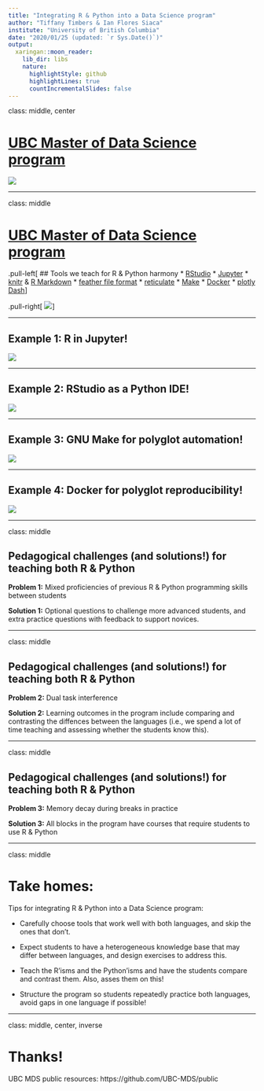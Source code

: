```yaml
---
title: "Integrating R & Python into a Data Science program"
author: "Tiffany Timbers & Ian Flores Siaca"
institute: "University of British Columbia"
date: "2020/01/25 (updated: `r Sys.Date()`)"
output:
  xaringan::moon_reader:
    lib_dir: libs
    nature:
      highlightStyle: github
      highlightLines: true
      countIncrementalSlides: false
---
```



class: middle, center

# [UBC Master of Data Science program](https://ubc-mds.github.io/about/)

<img src="img/mds-language-overview.png">

---

class: middle

# [UBC Master of Data Science program](https://ubc-mds.github.io/about/)

.pull-left[
## Tools we teach for R & Python harmony
* [RStudio](https://rstudio.com)
* [Jupyter](https://jupyter.org/)
* [knitr](https://yihui.org/knitr/) & [R Markdown](https://rmarkdown.rstudio.com/)
* [feather file format](https://blog.rstudio.com/2016/03/29/feather/)
* [reticulate](https://rstudio.github.io/reticulate/)
* [Make](https://the-turing-way.netlify.com/make/make.html)
* [Docker](https://www.docker.com/)
* [plotly Dash](https://plot.ly/dash/)
]

.pull-right[
<img src="img/mds-tools.png">
]

---

## Example 1: R in Jupyter!

<img src="img/r_in_jupyter.png">

---

## Example 2: RStudio as a Python IDE!

<img src="img/python_in_rstudio.png">

---

## Example 3: GNU Make for polyglot automation!

<img src="img/Makefile.png">

---

## Example 4: Docker for polyglot reproducibility!

<img src="img/docker.png">

---

class: middle

## Pedagogical challenges (and solutions!) for teaching both R & Python

**Problem 1:** Mixed proficiencies of previous R & Python programming skills between students

**Solution 1:** Optional questions to challenge more advanced students, and extra practice questions with feedback to support novices.

---

class: middle

## Pedagogical challenges (and solutions!) for teaching both R & Python

**Problem 2:** Dual task interference

**Solution 2:** Learning outcomes in the program include comparing and contrasting the diffences between the languages (i.e., we spend a lot of time teaching and assessing whether the students know this).

---

class: middle

## Pedagogical challenges (and solutions!) for teaching both R & Python

**Problem 3:** Memory decay during breaks in practice

**Solution 3:** All blocks in the program have courses that require students to use R & Python

---

class: middle

# Take homes:

Tips for integrating R & Python into a Data Science program:

- Carefully choose tools that work well with both languages, and skip the ones that don't.

- Expect students to have a heterogeneous knowledge base that may differ between languages, and design exercises to address this.

- Teach the R'isms and the Python'isms and have the students compare and contrast them. Also, asses them on this!

- Structure the program so students repeatedly practice both languages, avoid gaps in one language if possible!

---

class: middle, center, inverse

# Thanks!

UBC MDS public resources: https://github.com/UBC-MDS/public